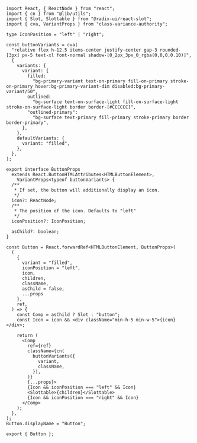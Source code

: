 ```tsx
import React, { ReactNode } from "react";
import { cn } from "@lib/utils";
import { Slot, Slottable } from "@radix-ui/react-slot";
import { cva, VariantProps } from "class-variance-authority";

type IconPosition = "left" | "right";

const buttonVariants = cva(
  "relative flex h-12.5 items-center justify-center gap-3 rounded-[3px] px-5 text-xl font-normal shadow-[0_2px_3px_0_rgba(0,0,0,0.10)]",
  {
    variants: {
      variant: {
        filled:
          "bg-primary-variant text-on-primary fill-on-primary stroke-on-primary hover:bg-primary-variant-dim disabled:bg-primary-variant/50",
        outlined:
          "bg-surface text-on-surface-light fill-on-surface-light stroke-on-surface-light border border-[#CCCCCC]",
        "outlined-primary":
          "bg-surface text-primary fill-primary stroke-primary border border-primary",
      },
    },
    defaultVariants: {
      variant: "filled",
    },
  },
);

export interface ButtonProps
  extends React.ButtonHTMLAttributes<HTMLButtonElement>,
    VariantProps<typeof buttonVariants> {
  /**
   * If set, the button will additionally display an icon.
   */
  icon?: ReactNode;
  /**
   * The position of the icon. Defaults to "left"
   */
  iconPosition?: IconPosition;

  asChild?: boolean;
}

const Button = React.forwardRef<HTMLButtonElement, ButtonProps>(
  (
    {
      variant = "filled",
      iconPosition = "left",
      icon,
      children,
      className,
      asChild = false,
      ...props
    },
    ref,
  ) => {
    const Comp = asChild ? Slot : "button";
    const Icon = icon && <div className="min-h-5 min-w-5">{icon}</div>;

    return (
      <Comp
        ref={ref}
        className={cn(
          buttonVariants({
            variant,
            className,
          }),
        )}
        {...props}>
        {Icon && iconPosition === "left" && Icon}
        <Slottable>{children}</Slottable>
        {Icon && iconPosition === "right" && Icon}
      </Comp>
    );
  },
);
Button.displayName = "Button";

export { Button };

```